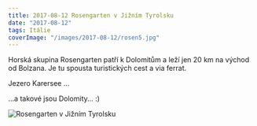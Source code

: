 ```yaml
---
title: 2017-08-12 Rosengarten v Jižním Tyrolsku
date: "2017-08-12"
tags: Itálie
coverImage: "/images/2017-08-12/rosen5.jpg"
---
```


<CustomImage
  src="/images/2017-08-12/rosen5.jpg"
  alt="Rosengarten v Jižním Tyrolsku"
  size="horizontalLarge"
/>

Horská skupina Rosengarten patří k Dolomitům a leží jen 20 km na východ od Bolzana. Je tu spousta turistických cest a via ferrat.

<CustomImage
  src="/images/2017-08-12/rosen2.jpg"
  alt="Rosengarten v Jižním Tyrolsku"
  size="horizontalLarge"
/>
<CustomImage
  src="/images/2017-08-12/rosen3.jpg"
  alt="Rosengarten v Jižním Tyrolsku"
  size="horizontalLarge"
/>
<CustomImage
  src="/images/2017-08-12/rosen4.jpg"
  alt="Rosengarten v Jižním Tyrolsku"
  size="horizontalLarge"
/>
<CustomImage
  src="/images/2017-08-12/rosen6.jpg"
  alt="Rosengarten v Jižním Tyrolsku"
  size="horizontalLarge"
/>
<CustomImage
  src="/images/2017-08-12/rosen7.jpg"
  alt="Rosengarten v Jižním Tyrolsku"
  size="horizontalLarge"
/>

<CustomImage
  src="/images/2017-08-12/rosen8.jpg"
  alt="Rosengarten v Jižním Tyrolsku"
  size="horizontalLarge"
/>
<CustomImage
  src="/images/2017-08-12/rosen10.jpg"
  alt="Rosengarten v Jižním Tyrolsku"
  size="horizontalLarge"
/>

<CustomImage
  src="/images/2017-08-12/rosen11.jpg"
  alt="Rosengarten v Jižním Tyrolsku"
  size="horizontalLarge"
/>

<CustomImage
  src="/images/2017-08-12/rosen12.jpg"
  alt="Rosengarten v Jižním Tyrolsku"
  size="horizontalLarge"
/>

<CustomImage
  src="/images/2017-08-12/rosen13.jpg"
  alt="Rosengarten v Jižním Tyrolsku"
  size="horizontalLarge"
/>

<CustomImage
  src="/images/2017-08-12/rosen14.jpg"
  alt="Rosengarten v Jižním Tyrolsku"
  size="horizontalLarge"
/>

<CustomImage
  src="/images/2017-08-12/rosen15.jpg"
  alt="Rosengarten v Jižním Tyrolsku"
  size="horizontalLarge"
/>

Jezero Karersee ...

<CustomImage
  src="/images/2017-08-12/rosen9.jpg"
  alt="Rosengarten v Jižním Tyrolsku"
  size="horizontalLarge"
/>

...a takové jsou Dolomity... :)

<div className="flex justify-center pb-2">
  <Image
    src="/images/2017-08-12/rosen1.jpg"
    alt="Rosengarten v Jižním Tyrolsku"
    width={1024}
    height={256}
  />
</div>
